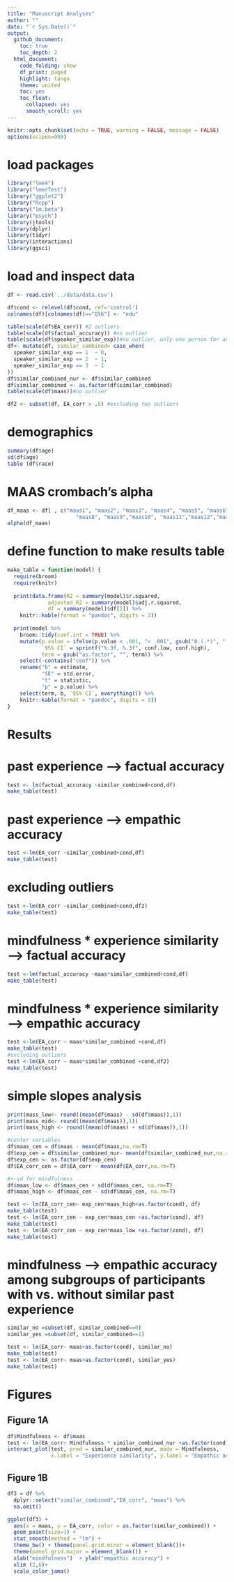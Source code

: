 ```yaml
---
title: "Manuscript Analyses"
author: ""
date: "`r Sys.Date()`"
output:
  github_document:
    toc: true
    toc_depth: 2
  html_document:
    code_folding: show
    df_print: paged
    highlight: tango
    theme: united
    toc: yes
    toc_float:
      collapsed: yes
      smooth_scroll: yes
---
```


```r
knitr::opts_chunk$set(echo = TRUE, warning = FALSE, message = FALSE)
options(scipen=999)
```


# load packages
```r
library("lme4")
library("lmerTest")
library("ggplot2")
library("Rcpp")
library("lm.beta")
library("psych")
library(jtools)
library(dplyr)
library(tidyr)
library(interactions)
library(ggsci)
```

# load and inspect data
```r
df <- read.csv('../data/data.csv')

df$cond <- relevel(df$cond, ref='control')
colnames(df)[colnames(df)=="Q56"] <- "edu"

table(scale(df$EA_corr)) #2 outliers
table(scale(df$factual_accuracy)) #no outlier
table(scale(df$speaker_similar_exp))#no outlier, only one person for answer 3
df<- mutate(df, similar_combined= case_when(
  speaker_similar_exp == 1  ~ 0, 
  speaker_similar_exp == 2  ~ 1, 
  speaker_similar_exp == 3  ~ 1
))  
df$similar_combined_nur <- df$similar_combined 
df$similar_combined <- as.factor(df$similar_combined)
table(scale(df$maas))#no outlier

df2 <- subset(df, EA_corr > .5) #excluding two outliers

```


# demographics
```r
summary(df$age)
sd(df$age)
table (df$race)
```

# MAAS crombach's alpha
```r
df_maas <- df[ , c("maas1", "maas2", "maas3", "maas4", "maas5", "maas6", "maas7",
                      "maas8", "maas9","maas10", "maas11","maas12","maas13", "maas14","maas15")]    
alpha(df_maas)
```


# define function to make results table
```r
make_table = function(model) {
  require(broom)
  require(knitr)
  
  print(data.frame(R2 = summary(model)$r.squared,
             adjusted_R2 = summary(model)$adj.r.squared,
             df = summary(model)$df[2]) %>%
    knitr::kable(format = "pandoc", digits = 3))
    
  print(model %>%
    broom::tidy(conf.int = TRUE) %>%
    mutate(p.value = ifelse(p.value < .001, "< .001", gsub("0.(.*)", ".\\1", sprintf("%.3f", p.value))),
           `95% CI` = sprintf("%.3f, %.3f", conf.low, conf.high),
           term = gsub("as.factor", "", term)) %>%
    select(-contains("conf")) %>%
    rename("b" = estimate,
           "SE" = std.error,
           "t" = statistic,
           "p" = p.value) %>%
    select(term, b, `95% CI`, everything()) %>%
    knitr::kable(format = "pandoc", digits = 3))
}
```

# Results
# past experience --> factual accuracy
```r
test <- lm(factual_accuracy ~similar_combined+cond,df)
make_table(test)
```
# past experience --> empathic accuracy
```r
test <-lm(EA_corr ~similar_combined+cond,df)
make_table(test)
```

# excluding outliers
```r
test <-lm(EA_corr ~similar_combined+cond,df2)
make_table(test)
```
# mindfulness * experience similarity --> factual accuracy
```r
test <-lm(factual_accuracy ~maas*similar_combined+cond,df)
make_table(test)
```

# mindfulness * experience similarity --> empathic accuracy
```r
test <-lm(EA_corr ~ maas*similar_combined +cond,df)
make_table(test)
#excluding outliers
test <-lm(EA_corr ~ maas*similar_combined +cond,df2)
make_table(test)
```

# simple slopes analysis
```r
print(mass_low<- round((mean(df$maas) - sd(df$maas)),1))
print(mass_mid<- round((mean(df$maas)),1))
print(mass_high <- round((mean(df$maas) + sd(df$maas)),1))

#center variables
df$maas_cen = df$maas - mean(df$maas,na.rm=T)
df$exp_cen = df$similar_combined_nur- mean(df$similar_combined_nur,na.rm=T)
df$exp_cen <- as.factor(df$exp_cen)  
df$EA_corr_cen = df$EA_corr - mean(df$EA_corr,na.rm=T)

#+-sd for mindfulness
df$maas_low <- df$maas_cen + sd(df$maas_cen, na.rm=T)
df$maas_high <- df$maas_cen - sd(df$maas_cen, na.rm=T)

test <- lm(EA_corr_cen~ exp_cen*maas_high+as.factor(cond), df)
make_table(test)
test <- lm(EA_corr_cen ~ exp_cen*maas_cen +as.factor(cond), df)
make_table(test)
test <- lm(EA_corr_cen ~ exp_cen*maas_low +as.factor(cond), df)
make_table(test)
```


# mindfulness --> empathic accuracy among subgroups of participants with vs. without similar past experience
```r

similar_no =subset(df, similar_combined==0)
similar_yes =subset(df, similar_combined==1)

test <- lm(EA_corr~ maas+as.factor(cond), similar_no)
make_table(test)
test <- lm(EA_corr~ maas+as.factor(cond), similar_yes)
make_table(test)


```


# Figures
## Figure 1A
```r


df$Mindfulness <- df$maas
test <- lm(EA_corr~ Mindfulness * similar_combined_nur +as.factor(cond), df)
interact_plot(test, pred = similar_combined_nur, modx = Mindfulness,
              x.label = "Experience similarity", y.label = "Empathic accuracy", interval=T, int_type="confidence") 


```


## Figure 1B
```r
df3 = df %>% 
  dplyr::select("similar_combined","EA_corr", "maas") %>% 
  na.omit()

ggplot(df3) +
  aes(x = maas, y = EA_corr, color = as.factor(similar_combined)) +
  geom_point(size=1) +
  stat_smooth(method = "lm") +
  theme_bw() + theme(panel.grid.minor = element_blank())+  
  theme(panel.grid.major = element_blank()) +  
  xlab("mindfulness")  + ylab("empathic accuracy") +
  xlim (2,6)+
  scale_color_jama()


```

